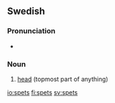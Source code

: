 ==Swedish==

===Pronunciation===
* {{audio|Sv-spets.ogg|Audio}}

===Noun===
{{infl|sv|noun|g=c}}

# [[head]] (topmost part of anything)

{{tbot entry|Swedish|head|2007|November}}

[[io:spets]]
[[fi:spets]]
[[sv:spets]]